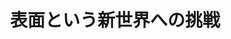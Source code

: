 ﻿---
title: "表面という新世界への挑戦"
category: "理学院"
vol: 44
interviewee: "枝元 一之 "
url: ""
tags: ["反応","電子","過程","表面"]
pdf: "44-3.pdf"
career: ""
preface: "枝元では、固体表面での反応を研究しています。そのなかでも、電子の挙動に着目した素反応過程についてうかがいました。"
---
